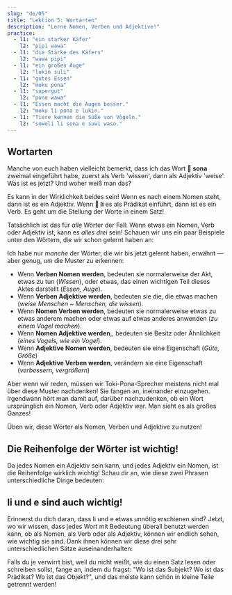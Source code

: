 ```yaml
---
slug: "de/05"
title: "Lektion 5: Wortarten"
description: "Lerne Nomen, Verben und Adjektive!"
practice:
  - l1: "ein starker Käfer"
    l2: "pipi wawa"
  - l1: "die Stärke des Käfers"
    l2: "wawa pipi"
  - l1: "ein großes Auge"
    l2: "lukin suli"
  - l1: "gutes Essen"
    l2: "moku pona"
  - l1: "supergut"
    l2: "pona wawa"
  - l1: "Essen macht die Augen besser."
    l2: "moku li pona e lukin."
  - l1: "Tiere kennen die Süße von Vögeln."
    l2: "soweli li sona e suwi waso."
---
```



## Wortarten

Manche von euch haben vielleicht bemerkt, dass ich das Wort **󱥡 sona** zweimal eingeführt habe, zuerst als Verb 'wissen', dann als Adjektiv 'weise'. Was ist es jetzt? Und woher weiß man das?

Es kann in der Wirklichkeit beides sein! Wenn es nach einem Nomen steht, dann ist es ein Adjektiv. Wenn **󱤧 li** es als Prädikat einführt, dann ist es ein Verb. Es geht um die Stellung der Worte in einem Satz!

Tatsächlich ist das für *alle* Wörter der Fall: Wenn etwas ein Nomen, Verb oder Adjektiv ist, kann es _alles drei_ sein! Schauen wir uns ein paar Beispiele unter den Wörtern, die wir schon gelernt haben an:

<List>
  <Word sl="lukin" m="N: Auge; V: sehen" />
  <Word sl="moku" m="N: Essen; V: zu sich nehmen; essen" />
  <Word sl="sona" m="N: Wissen, Weisheit; V: wissen; Adj: schlau, weise" />
  <Word sl="suli" m="N: Größe; V: vergrößern, betonen; Adj: groß, wichtig" />
  <Word sl="pona" m="N: Güte; V: verbessern; Adj: gut, gemütlich" />
  <Word sl="waso" m="N: Vogel; V: zu einem Vogel machen; Adj: eines Vogels, wie ein Vogel" />
</List>

Ich habe nur *manche* der Wörter, die wir bis jetzt gelernt haben, erwähnt — aber genug, um die Muster zu erkennen:
* Wenn **Verben Nomen werden**, bedeuten sie normalerweise der Akt, etwas zu tun (*Wissen*), oder etwas, das einen wichtigen Teil dieses Aktes darstellt (*Essen, Auge*).
* Wenn **Verben Adjektive werden**, bedeuten sie die, die etwas machen (*weise Menschen ~ Menschen, die wissen*).
* Wenn **Nomen Verben werden**, bedeuten sie normalerweise etwas zu etwas anderem machen oder etwas auf etwas anderes anwenden (*zu einem Vogel machen*).
* Wenn **Nomen Adjektive werden**,, bedeuten sie Besitz oder Ähnlichkeit (*eines Vogels, wie ein Vogel*).
* Wenn **Adjektive Nomen werden**, bedeuten sie eine Eigenschaft (*Güte, Größe*)
* Wenn **Adjektive Verben werden**, verändern sie eine Eigenschaft (*verbessern, vergrößern*)

Aber wenn wir reden, müssen wir Toki-Pona-Sprecher meistens nicht mal über diese Muster nachdenken! Sie fangen an, ineinander einzugehen. Irgendwann hört man damit auf, darüber nachzudenken, ob ein Wort ursprünglich ein Nomen, Verb oder Adjektiv war. Man sieht es als großes Ganzes!

Üben wir, diese Wörter als Nomen, Verben und Adjektive zu nutzen!

<List>
  <Sentence sl="lukin li pona e sona." m="Augen verbessern Wissen." />
  <Sentence sl="moku li suli e pipi." m="Essen bringt die Käfer dazu, größer zu wachsen." />
  <Sentence
    sl="moku li wawa e soweli lili."
    m="Essen verstärkt das kleine Tier."
  />
</List>

## Die Reihenfolge der Wörter ist wichtig!

Da jedes Nomen ein Adjektiv sein kann, und jedes Adjektiv ein Nomen, ist die Reihenfolge wirklich wichtig! Schau dir an, wie diese zwei Phrasen unterschiedliche Dinge bedeuten:

<List>
  <Word sl="soweli suli" m="großes Tier" />
  <Word sl="suli soweli" m="die Größe des Tieres" />
  <Sentence
    sl="soweli suli li sona e suli soweli."
    m="Das große Tier kennt die Größe des Tieres."
  />
</List>

## li und e sind auch wichtig!

Erinnerst du dich daran, dass li und e etwas unnötig erschienen sind? Jetzt, wo wir wissen, dass jedes Wort mit Bedeutung überall benutzt werden kann, ob als Nomen, als Verb oder als Adjektiv, können wir endlich sehen, wie wichtig sie sind. Dank ihnen können wir diese drei sehr unterschiedlichen Sätze auseinanderhalten:

<List>
  <Word sl="soweli sona" m="weises Tier" />
  <Word sl="sona pona" m="gutes Wissen, gut wissen" />
  <Word sl="pona waso" m="die Güte des Vogels" />
  <Sentence
    sl="soweli sona li pona e waso."
    m="Das weise Tier hilft dem Vogel."
  />
  <Sentence
    sl="soweli li sona pona e waso."
    m="Das Tier kennt den Vogel gut."
  />
  <Sentence
    sl="soweli li sona e pona waso."
    m="Das Tier weiß, wie gut der Vogel ist."
  />
</List>
Falls du je verwirrt bist, weil du nicht weißt, wie du einen Satz lesen oder schreiben sollst, fange an, indem du fragst:
"Wo ist das Subjekt? Wo ist das Prädikat? Wo ist das Objekt?",
und das meiste kann schön in kleine Teile getrennt werden!

<Practice exercises={frontmatter.practice} client:load />
